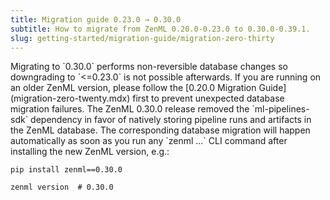 ---
title: Migration guide 0.23.0 → 0.30.0
subtitle: How to migrate from ZenML 0.20.0-0.23.0 to 0.30.0-0.39.1.
slug: getting-started/migration-guide/migration-zero-thirty
---


<Note>
  Migrating to `0.30.0` performs non-reversible database changes so downgrading to `<=0.23.0` is not possible afterwards. If you are running on an older ZenML version, please follow the [0.20.0 Migration Guide](migration-zero-twenty.mdx) first to prevent unexpected database migration failures.
</Note>
The ZenML 0.30.0 release removed the `ml-pipelines-sdk` dependency in favor of natively storing pipeline runs and artifacts in the ZenML database. The corresponding database migration will happen automatically as soon as you run any `zenml ...` CLI command after installing the new ZenML version, e.g.:


```shell
pip install zenml==0.30.0

zenml version  # 0.30.0
```
